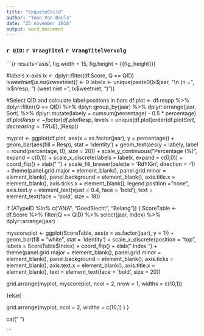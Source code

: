```yaml
---
title: "EnqueteChild"
author: "Toon Van Daele"
date: "25 november 2016"
output: word_document
---
```


### `r QID`: `r VraagTitel` `r VraagTitelVervolg`

```{r results='asis', fig.width = 15, fig.height = {{fig_height}}}

#labels x-axis
lx <- dplyr::filter(df.Score, Q == QID)
lx$weetniet[is.na(lx$weetniet)] <- 0
labelx <- unique(paste0(lx$jaar, "\n (n =", lx$nresp, ") \n (weet niet =", lx$weetniet, ")"))

#Select QID and calculate label positions in bars
df.plot <- df.respp %>%
  dplyr::filter(Q == QID) %>%
  dplyr::group_by(jaar) %>%
  dplyr::arrange(jaar, Sort) %>%
  dplyr::mutate(labely = cumsum(percentage) - 0.5 * percentage)
df.plot$Resp <- factor(df.plot$Resp, levels = unique(df.plot[order(df.plot$Sort, decreasing = TRUE),]$Resp))

myplot <- ggplot(df.plot, aes(x = as.factor(jaar), y = percentage)) +
  geom_bar(aes(fill = Resp), stat = 'identity') +
  geom_text(aes(y = labely, label = round(percentage, 0), size = 20)) +
  scale_y_continuous("Percentage (%)", expand = c(0,1)) +
  scale_x_discrete(labels = labelx, expand = c(0,0)) +
  coord_flip() +
  xlab(" ") +
  scale_fill_brewer(palette = 'RdYlGn', direction = -1) +
  theme(panel.grid.major = element_blank(), panel.grid.minor = element_blank(),
        panel.background = element_blank(), axis.title.x = element_blank(),
        axis.ticks.x = element_blank(),
        legend.position = "none",
        axis.text.y = element_text(vjust = 0.4, face = 'bold'),
        text = element_text(face = 'bold', size = 18))

if (ATypeID %in% c("ANA", "GoedSlecht", "Belang")) {
  ScoreTable <- df.Score %>%
                  filter(Q == QID) %>%
                  select(jaar, Index) %>%
                  dplyr::arrange(jaar)

  myscoreplot <- ggplot(ScoreTable, aes(x = as.factor(jaar), y = 1)) +
    geom_bar(fill = "white", stat = 'identity') +
    scale_x_discrete(position = "top", labels = ScoreTable$Index) +
    coord_flip() + xlab(" Index ") +
    theme(panel.grid.major = element_blank(), panel.grid.minor = element_blank(),
          panel.background = element_blank(),
          axis.ticks = element_blank(),
          axis.text.x = element_blank(),
          axis.title.x = element_blank(),
          text = element_text(face = 'bold', size = 20))

   grid.arrange(myplot, myscoreplot, ncol = 2, nrow = 1, widths = c(10,1))

 }else{

  grid.arrange(myplot, ncol = 2, widths = c(10,1) )
}

cat("  \n")

```


  
